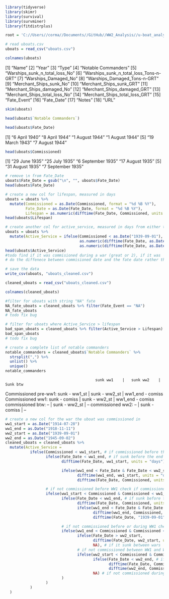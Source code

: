 ```r
library(tidyverse)
library(skimr)
library(survival)
library(survminer)
library(fitdistrplus)

root = 'C://Users//corma//Documents//GitHub//WW2_Analysis//u-boat_analysis.rmd'
```

```r
# read uboats.csv
uboats = read_csv("uboats.csv")

```
```r
colnames(uboats)
```
[1] "Name"
[2] "Year"
[3] "Type"
[4] "Notable Commanders"
[5] "Warships_sunk_n_total_loss_No"
[6] "Warships_sunk_n_total_loss_Tons-n-GRT"
[7] "Warships_Damaged_No"
[8] "Warships_Damaged_Tons-n-GRT"
[9] "Merchant_Ships_sunk_No"
[10] "Merchant_Ships_sunk_GRT"
[11] "Merchant_Ships_damaged_No"
[12] "Merchant_Ships_damaged_GRT"
[13] "Merchant_Ships_total_loss_No"
[14] "Merchant_Ships_total_loss_GRT"
[15] "Fate_Event"
[16] "Fate_Date"
[17] "Notes"
[18] "URL"
```r
skim(uboats)
```
```r
head(uboats$`Notable Commanders`)
```
```r
head(uboats$Fate_Date)
```
[1] "6 April 1940\n"  "8 April 1944\n"  "1 August 1944\n" "1 August 1944\n"
[5] "19 March 1943\n" "7 August 1944\n"
```r
head(uboats$Commissioned)
```
[1] "29 June 1935"     "25 July 1935"     "6 September 1935" "17 August 1935"
[5] "31 August 1935"   "7 September 1935"
```r
# remove \n from Fate_Date
uboats$Fate_Date = gsub("\n", "", uboats$Fate_Date)
head(uboats$Fate_Date)
```
```r
# create a new col for lifespan, measured in days
uboats = uboats %>%
  mutate(Commissioned = as.Date(Commissioned, format = "%d %B %Y"),
         Fate_Date = as.Date(Fate_Date, format = "%d %B %Y"),
         Lifespan = as.numeric(difftime(Fate_Date, Commissioned, units = "days")))
head(uboats$Lifespan)
```
```r
# create another col for active_service, measured in days from either the start of the Great War (July 28, 1914) or the start of WWII (September 1, 1939)
uboats = uboats %>%
  mutate(Active_Service = ifelse(Commissioned < as.Date("1939-09-01"),
                                 as.numeric(difftime(Fate_Date, as.Date("1914-07-28"), units = "days")),
                                 as.numeric(difftime(Fate_Date, as.Date("1939-09-01"), units = "days"))))
head(uboats$Active_Service)
#todo find if it was commisioned during a war (great or 2), if it was
# do the diffenece between commisioned date and the fate date rather than start of war to fate dater
```
```r
# save the data
write_csv(uboats, "uboats_cleaned.csv")
```
```r
cleaned_uboats = read_csv("uboats_cleaned.csv")
```
```r
colnames(cleaned_uboats)
```
```r
#filter for uboats with string "NA" fate
NA_fate_uboats = cleaned_uboats %>% filter(Fate_Event == "NA")
NA_fate_uboats
# todo fix bug
```
```r
# filter for uboats where Active_Service > lifespan
bad_span_uboats = cleaned_uboats %>% filter(Active_Service > Lifespan)
bad_span_uboats
# todo fix bug
```
```r
# create a complete list of notable commanders
notable_commanders = cleaned_uboats$`Notable Commanders` %>%
  strsplit(",") %>%
  unlist() %>%
  unique()
notable_commanders
```

                                            sunk ww1   	|   sunk ww2 	|   Sunk btw
Commissioned pre-ww1:   sunk - ww1_st | sunk - ww2_st |       ww1_end - comiss
Commissioned ww1:    sunk - comiss       | sunk - ww2_st |         ww1_end - comiss
commissioned btw:               --              |        sunk - ww2_st    |     --
commissioned ww2:            --                    |    sunk - comiss    |        --

```r
# create a new col for the war the uboat was commissioned in
ww1_start = as.Date("1914-07-28")
ww1_end = as.Date("1918-11-11")
ww2_start = as.Date("1939-09-01")
ww2_end = as.Date("1945-09-02")
cleaned_uboats = cleaned_uboats %>%
  mutate(Active_Service =
           ifelse(Commissioned < ww1_start, # if commissioned before the start of WW1
                  ifelse(Fate_Date < ww1_end, # if sunk before the end of WW1
                         difftime(Fate_Date, ww1_start, units = "days"), # calculate lifespan from start of WW1

                         ifelse(ww1_end < Fate_Date & Fate_Date < ww2_start, # if sunk between WW1 and WW2,
                                difftime(ww1_end, ww1_start, units = "days"), # calculate AC as start WW1 to end WW1
                                difftime(Fate_Date, Commissioned, units = "days") + difftime(ww1_end, ww1_start, units = "days"))), # calculate AC as start WW1 to end WW1 + start WW2 to fate

                  # if not commissioned before WW1 check if commissiond during WW1
                  ifelse(ww1_start < Commissioned & Commissioned < ww1_end, # if commissioned during WW1
                         ifelse(Fate_Date < ww1_end, # if sunk before the end of WW1
                                difftime(Fate_Date, Commissioned, units = "days"), # calculate lifespan from commission to fate
                                ifelse(ww1_end < Fate_Date & Fate_Date < ww2_start, # if sunk between WW1 and WW2,
                                       difftime(ww1_end, Commissioned, units = "days"), # calculate AC as comiss date to end WW1
                                       difftime(Fate_Date, "1939-09-01", units = "days") + difftime(ww1_end, Commissioned, units = "days"))), # calculate AC as comiss date to end WW1 + start WW2 to fate

                         # if not commissioned before or during WW1 check if commissioned between WW1 and WW2
                         ifelse(ww1_end < Commissioned & Commissioned < ww2_start, # if commissioned between WW1 and WW2
                                ifelse(Fate_Date > ww2_start,
                                       difftime(Fate_Date, ww2_start, units = "days"), # calculate lifespan from commission to fate
                                       NA), # if it sunk between wars
                                # if not commissioned between WW1 and WW2 check if commissioned during WW2
                                ifelse(ww2_start < Commissioned & Commissioned < ww2_end, # if commissioned during WW2
                                       ifelse(Fate_Date < ww2_end, # if sunk before the end of WW2
                                              difftime(Fate_Date, Commissioned, units = "days"), # calculate lifespan from commission to fate
                                              difftime(ww2_end, Commissioned, units = "days")), # calculate AC as comiss date to end WW2
                                       NA) # if not commissioned during WW2
                         )
                  )
           )
  )


```
